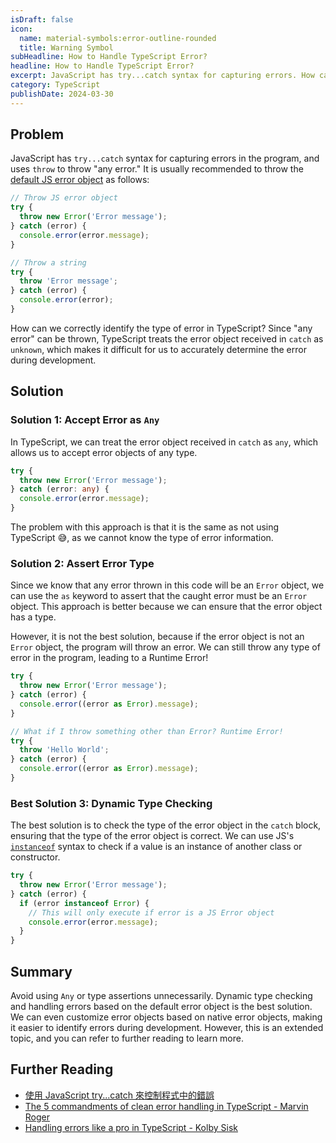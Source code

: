 ```yaml
---
isDraft: false
icon:
  name: material-symbols:error-outline-rounded
  title: Warning Symbol
subHeadline: How to Handle TypeScript Error?
headline: How to Handle TypeScript Error?
excerpt: JavaScript has try...catch syntax for capturing errors. How can we ensure the type of errors thrown in TypeScript?
category: TypeScript
publishDate: 2024-03-30
---
```


## Problem

JavaScript has `try...catch` syntax for capturing errors in the program, and uses `throw` to throw "any error." It is usually recommended to throw the [default JS error object](https://developer.mozilla.org/en-US/docs/Web/JavaScript/Reference/Global_Objects/Error) as follows:

```js
// Throw JS error object
try {
  throw new Error('Error message');
} catch (error) {
  console.error(error.message);
}

// Throw a string
try {
  throw 'Error message';
} catch (error) {
  console.error(error);
}
```

How can we correctly identify the type of error in TypeScript? Since "any error" can be thrown, TypeScript treats the error object received in `catch` as `unknown`, which makes it difficult for us to accurately determine the error during development.

## Solution

### Solution 1: Accept Error as `Any`

In TypeScript, we can treat the error object received in `catch` as `any`, which allows us to accept error objects of any type.

```ts
try {
  throw new Error('Error message');
} catch (error: any) {
  console.error(error.message);
}
```

The problem with this approach is that it is the same as not using TypeScript 😅, as we cannot know the type of error information.

### Solution 2: Assert Error Type

Since we know that any error thrown in this code will be an `Error` object, we can use the `as` keyword to assert that the caught error must be an `Error` object. This approach is better because we can ensure that the error object has a type.

However, it is not the best solution, because if the error object is not an `Error` object, the program will throw an error. We can still throw any type of error in the program, leading to a Runtime Error!

```ts
try {
  throw new Error('Error message');
} catch (error) {
  console.error((error as Error).message);
}

// What if I throw something other than Error? Runtime Error!
try {
  throw 'Hello World';
} catch (error) {
  console.error((error as Error).message);
}
```

### Best Solution 3: Dynamic Type Checking

The best solution is to check the type of the error object in the `catch` block, ensuring that the type of the error object is correct. We can use JS's [`instanceof`](https://developer.mozilla.org/en-US/docs/Web/JavaScript/Reference/Operators/instanceof) syntax to check if a value is an instance of another class or constructor.

```ts
try {
  throw new Error('Error message');
} catch (error) {
  if (error instanceof Error) {
    // This will only execute if error is a JS Error object
    console.error(error.message);
  }
}
```

## Summary

Avoid using `Any` or type assertions unnecessarily. Dynamic type checking and handling errors based on the default error object is the best solution. We can even customize error objects based on native error objects, making it easier to identify errors during development. However, this is an extended topic, and you can refer to further reading to learn more.

## Further Reading

- [使用 JavaScript try...catch 來控制程式中的錯誤](https://www.webdong.dev/post/try-to-catch-errors/)
- [The 5 commandments of clean error handling in TypeScript - Marvin Roger](https://medium.com/with-orus/the-5-commandments-of-clean-error-handling-in-typescript-93a9cbdf1af5)
- [Handling errors like a pro in TypeScript - Kolby Sisk](https://engineering.udacity.com/handling-errors-like-a-pro-in-typescript-d7a314ad4991)
